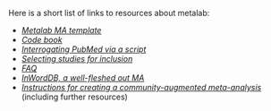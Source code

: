 Here is a short list of links to resources about metalab:

* [*Metalab MA template*](https://docs.google.com/spreadsheets/d/12Y_2BcFSu48t0F8a_xrY1Ro2fJoCIV1h8O627WNcrjY/edit?usp=sharing)
* [*Code book*](https://docs.google.com/document/d/1szXxrv75qTVx-4adlLrwmjWSDIBJfMH09dzh9733mog/edit?usp=sharing)
* [*Interrogating PubMed via a  script*](https://gist.github.com/mcfrank/c1ec74df1427278cbe53)
* [*Selecting studies for
inclusion*](https://www.getdatajoy.com/project/561388dfb485274e40055563)
* [*FAQ*](https://docs.google.com/document/d/1_7mgeaARlYK6TecyUqzk9SSr0pLAkV3pQZE4qYT7CMA/edit?usp=sharing)
* [*InWordDB, a well-fleshed out MA*](https://docs.google.com/spreadsheets/d/1XN6VaYRs7CStrINct_rr2d6rh6WN28xFiIGB5T1vkzY/edit?usp=sharing)
* [*Instructions for creating a
community-augmented meta-analysis*](https://sites.google.com/site/infantdbs/create-your-own-cama)
(including further resources)
